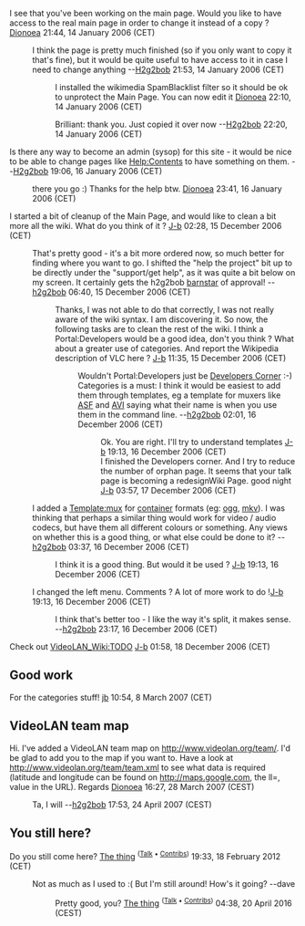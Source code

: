 I see that you've been working on the main page. Would you like to have access to the real main page in order to change it instead of a copy ? [[User:Dionoea|Dionoea]] 21:44, 14 January 2006 (CET)

: I think the page is pretty much finished (so if you only want to copy it that's fine), but it would be quite useful to have access to it in case I need to change anything --[[User:H2g2bob|H2g2bob]] 21:53, 14 January 2006 (CET)

:: I installed the wikimedia SpamBlacklist filter so it should be ok to unprotect the Main Page. You can now edit it [[User:Dionoea|Dionoea]] 22:10, 14 January 2006 (CET)

::: Brilliant: thank you. Just copied it over now --[[User:H2g2bob|H2g2bob]] 22:20, 14 January 2006 (CET)

Is there any way to become an admin (sysop) for this site - it would be nice to be able to change pages like [[Help:Contents]] to have something on them. --[[User:H2g2bob|H2g2bob]] 19:06, 16 January 2006 (CET)

: there you go :) Thanks for the help btw. [[User:Dionoea|Dionoea]] 23:41, 16 January 2006 (CET)

I started a bit of cleanup of the Main Page, and would like to clean a bit more all the wiki. What do you think of it ? [[User:J-b|J-b]] 02:28, 15 December 2006 (CET)
: That's pretty good - it's a bit more ordered now, so much better for finding where you want to go. I shifted the "help the project" bit up to be directly under the "support/get help", as it was quite a bit below on my screen. It certainly gets the h2g2bob [[wikipedia:WP:BARN|barnstar]] of approval! --[[User:H2g2bob|h2g2bob]] 06:40, 15 December 2006 (CET)
:: Thanks, I was not able to do that correctly, I was not really aware of the wiki syntax. I am discovering it. So now, the following tasks are to clean the rest of the wiki. I think a Portal:Developers would be a good idea, don't you think ? What about a greater use of categories. And report the Wikipedia description of VLC here ? [[User:J-b|J-b]] 11:35, 15 December 2006 (CET)
::: Wouldn't Portal:Developers just be [[Developers Corner]] :-) Categories is a must: I think it would be easiest to add them through templates, eg a template for muxers like [[ASF]] and [[AVI]] saying what their name is when you use them in the command line. --[[User:H2g2bob|h2g2bob]] 02:01, 16 December 2006 (CET)
:::: Ok. You are right. I'll try to understand templates  [[User:J-b|J-b]] 19:13, 16 December 2006 (CET)
:::: I finished the Developers corner. And I try to reduce the number of orphan page. It seems that your talk page is becoming a redesignWiki Page. good night [[User:J-b|J-b]] 03:57, 17 December 2006 (CET)

: I added a [[Template:mux]] for [[container]] formats (eg: [[ogg]], [[mkv]]). I was thinking that perhaps a similar thing would work for video / audio codecs, but have them all different colours or something. Any views on whether this is a good thing, or what else could be done to it? --[[User:H2g2bob|h2g2bob]] 03:37, 16 December 2006 (CET)
:: I think it is a good thing. But would it be used ? [[User:J-b|J-b]] 19:13, 16 December 2006 (CET)
: I changed the left menu. Comments ? A lot of more work to do ![[User:J-b|J-b]] 19:13, 16 December 2006 (CET)
:: I think that's better too - I like the way it's split, it makes sense. --[[User:H2g2bob|h2g2bob]] 23:17, 16 December 2006 (CET)

Check out [[VideoLAN_Wiki:TODO]] [[User:J-b|J-b]] 01:58, 18 December 2006 (CET)

== Good work ==

For the categories stuff! [[User:J-b|jb]] 10:54, 8 March 2007 (CET)

== VideoLAN team map ==
Hi. I've added a VideoLAN team map on http://www.videolan.org/team/. I'd be glad to add you to the map if you want to. Have a look at http://www.videolan.org/team/team.xml to see what data is required (latitude and longitude can be found on http://maps.google.com, the ll=<lat>,<lon> value in the URL).
Regards [[User:Dionoea|Dionoea]] 16:27, 28 March 2007 (CEST)
: Ta, I will --[[User:H2g2bob|h2g2bob]] 17:53, 24 April 2007 (CEST)

== You still here? ==

Do you still come here? [[User:The thing|The thing]] <sup>([[User talk:The thing|Talk]] • [[Special:Contributions/The thing|Contribs]])</sup> 19:33, 18 February 2012 (CET)

: Not as much as I used to :( But I'm still around! How's it going? --dave
::Pretty good, you? [[User:The thing|The thing]] <sup>([[User talk:The thing|Talk]] • [[Special:Contributions/The thing|Contribs]])</sup> 04:38, 20 April 2016 (CEST)